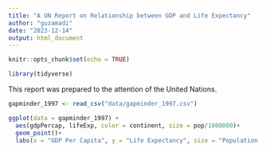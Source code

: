 ```yaml
---
title: "A UN Report on Relationship between GDP and Life Expectancy"
author: "guzamadi"
date: "2023-12-14"
output: html_document
---
```


```r
knitr::opts_chunk$set(echo = TRUE)
```
```r
library(tidyverse)
```
This report was prepared to the attention of the United Nations. 

```r
gapminder_1997 <- read_csv("data/gapminder_1997.csv")
```

```r
ggplot(data = gapminder_1997) + 
  aes(gdpPercap, lifeExp, color = continent, size = pop/1000000)+
  geom_point()+
  labs(x = "GDP Per Capita", y = "Life Expectancy", size = "Population (millions)", title = "Does GDP Per Capita Influence Life Expectancy? ")
```


